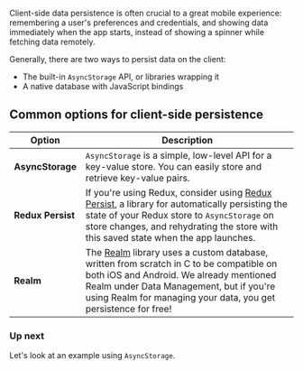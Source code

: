 Client-side data persistence is often crucial to a great mobile experience: remembering a user's preferences and credentials, and showing data immediately when the app starts, instead of showing a spinner while fetching data remotely.

Generally, there are two ways to persist data on the client:

- The built-in `AsyncStorage` API, or libraries wrapping it
- A native database with JavaScript bindings

## Common options for client-side persistence

| Option            | Description                                                                                                                                                                                                                                                                                   |
| ----------------- | --------------------------------------------------------------------------------------------------------------------------------------------------------------------------------------------------------------------------------------------------------------------------------------------- |
| **AsyncStorage**  | `AsyncStorage` is a simple, low-level API for a key-value store. You can easily store and retrieve key-value pairs.                                                                                                                                                                           |
| **Redux Persist** | If you're using Redux, consider using [Redux Persist](https://github.com/rt2zz/redux-persist), a library for automatically persisting the state of your Redux store to `AsyncStorage` on store changes, and rehydrating the store with this saved state when the app launches.                |
| **Realm**         | The [Realm](https://realm.io/docs/react-native/latest/) library uses a custom database, written from scratch in C to be compatible on both iOS and Android. We already mentioned Realm under Data Management, but if you're using Realm for managing your data, you get persistence for free! |

### Up next

Let's look at an example using `AsyncStorage`.
